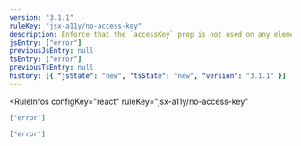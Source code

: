 ```yaml
---
version: "3.1.1"
ruleKey: "jsx-a11y/no-access-key"
description: Enforce that the `accessKey` prop is not used on any element to avoid complications with keyboard commands used by a screenreader
jsEntry: ["error"]
previousJsEntry: null
tsEntry: ["error"]
previousTsEntry: null
history: [{ "jsState": "new", "tsState": "new", "version": "3.1.1" }]
---
```


<RuleInfos 
  configKey="react" 
  ruleKey="jsx-a11y/no-access-key" 
>

```json
["error"]
```

```json
["error"]
```

</RuleInfos>
